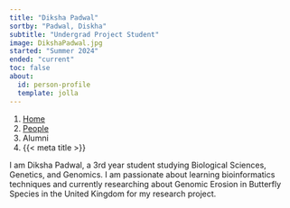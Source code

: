```yaml
---
title: "Diksha Padwal"
sortby: "Padwal, Diskha"
subtitle: "Undergrad Project Student"
image: DikshaPadwal.jpg
started: "Summer 2024"
ended: "current"
toc: false
about:
  id: person-profile
  template: jolla
---
```

  
```{=html}
<nav aria-label="breadcrumb">
  <ol class="breadcrumb">
  <li class="breadcrumb-item"><a href="../../index.html">Home</a></li>
  <li class="breadcrumb-item"><a href="../../people.html">People</a></li>
  <li class="breadcrumb-item active">Alumni</li>
  <li class="breadcrumb-item active" aria-current="page">{{< meta title >}}</li>
  </ol>
  </nav>
```

:::{#person-profile}

I am Diksha Padwal, a 3rd year student studying Biological Sciences, Genetics, and Genomics. I am passionate about learning bioinformatics techniques and currently researching about Genomic Erosion in Butterfly Species in the United Kingdom for my research project.

:::
